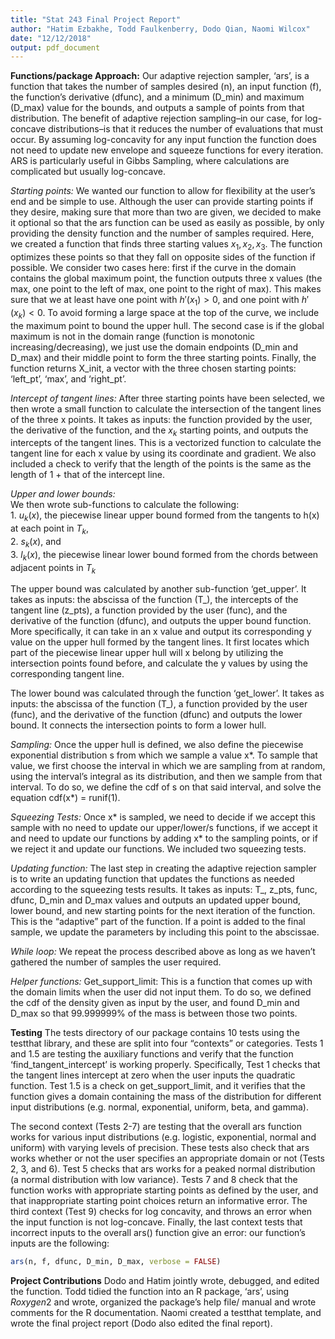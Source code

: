 ```yaml
---
title: "Stat 243 Final Project Report"
author: "Hatim Ezbakhe, Todd Faulkenberry, Dodo Qian, Naomi Wilcox"
date: "12/12/2018"
output: pdf_document
---
```


**Functions/package Approach:** 
Our adaptive rejection sampler, 'ars', is a function that takes the number of samples desired (n), an input function (f), the function's derivative (dfunc), and a minimum (D_min) and maximum (D_max) value for the bounds, and outputs a sample of points from that distribution. The benefit of adaptive rejection sampling--in our case, for log-concave distributions--is that it reduces the number of evaluations that must occur. By assuming log-concavity for any input function the function does not need to update new envelope and squeeze functions for every iteration. ARS is particularly useful in Gibbs Sampling, where calculations are complicated but usually log-concave.  

*Starting points:* We wanted our function to allow for flexibility at the user's end and be simple to use. Although the user can provide starting points if they desire, making sure that more than two are given, we decided to make it optional so that the ars function can be used as easily as possible, by only providing the density function and the number of samples required. Here, we created a function that finds three starting values ${x_{1}, x_{2}, x_{3}}$. The function optimizes these points so that they fall on opposite sides of the function if possible. We consider two cases here: first if the curve in the domain contains the global maximum point, the function outputs three x values (the max, one point to the left of max, one point to the right of max). This makes sure that we at least have one point with $h'(x_{1}) > 0$, and one point with $h'(x_{k}) < 0$. To avoid forming a large space at the top of the curve, we include the maximum point to bound the upper hull. The second case is if the global maximum is not in the domain range (function is monotonic increasing/decreasing), we just use the domain endpoints (D_min and D_max) and their middle point to form the three starting points.  Finally, the function returns X_init, a vector with the three chosen starting points: 'left_pt', 'max', and 'right_pt'. 

*Intercept of tangent lines:* After three starting points have been selected, we then wrote a small function to calculate the intersection of the tangent lines of the three x points. It takes as inputs: the function provided by the user, the derivative of the function, and the $x_{k}$ starting points, and outputs the intercepts of the tangent lines. This is a vectorized function to calculate the tangent line for each x value by using its coordinate and gradient. We also included a check to verify that the length of the points is the same as the length of 1 + that of the intercept line.   

*Upper and lower bounds:*  
We then wrote sub-functions to calculate the following:     
1. $u_{k}(x)$, the piecewise linear upper bound formed from the tangents to h(x) at each point in $T_{k}$,   
2. $s_{k}(x)$, and   
3. $l_{k}(x)$, the piecewise linear lower bound formed from the chords between adjacent points in $T_{k}$  

The upper bound was calculated by another sub-function 'get_upper'. It takes as inputs: the abscissa of the function (T_), the intercepts of the tangent line (z_pts), a function provided by the user (func), and the derivative of the function (dfunc), and outputs the upper bound function. More specifically, it can take in an x value and output its corresponding y value on the upper hull formed by the tangent lines. It first locates which part of the piecewise linear upper hull will x belong by utilizing the intersection points found before, and calculate the y values by using the corresponding tangent line. 

The lower bound was calculated through the function 'get_lower'. It takes as inputs: the abscissa of the function (T_), a function provided by the user (func), and the derivative of the function (dfunc) and outputs the lower bound. It connects the intersection points to form a lower hull. 

*Sampling:* Once the upper hull is defined, we also define the piecewise exponential distribution s from which we sample a value x\*. To sample that value, we first choose the interval in which we are sampling from at random, using the interval's integral as its distribution, and then we sample from that interval. To do so, we define the cdf of s on that said interval, and solve the equation cdf(x*) = runif(1). 

*Squeezing Tests:* Once x\* is sampled, we need to decide if we accept this sample with no need to update our upper/lower/s functions, if we accept it and need to update our functions by adding x* to the sampling points, or if we reject it and update our functions. We included two squeezing tests. 

*Updating function:* The last step in creating the adaptive rejection sampler is to write an updating function that updates the functions as needed according to  the squeezing tests results. It takes as inputs: T_, z_pts, func, dfunc, D_min and D_max values and outputs an updated upper bound, lower bound, and new starting points for the next iteration of the function. This is the "adaptive" part of the function. If a point is added to the final sample, we update the parameters by including this point to the abscissae.

*While loop:* We repeat the process described above as long as we haven't gathered the number of samples the user required. 

*Helper functions:* Get_support_limit: This is a function that comes up with the domain limits when the user did not input them. To do so, we defined the cdf of the density given as input by the user, and found D_min and D_max so that 99.999999% of the mass is between those two points. 

**Testing**
The tests directory of our package contains 10 tests using the testthat library, and these are split into four "contexts" or categories. Tests 1 and 1.5 are testing the auxiliary functions and verify that the function 'find_tangent_intercept' is working properly. Specifically, Test 1 checks that the tangent lines intercept at zero when the user inputs the quadratic function. Test 1.5 is a check on get_support_limit, and it verifies that the function gives a domain containing the mass of the distribution for different input distributions (e.g. normal, exponential, uniform, beta, and gamma). 

The second context (Tests 2-7) are testing that the overall ars function works for various input distributions (e.g. logistic, exponential, normal and uniform) with varying levels of precision. These tests also check that ars works whether or not the user specifies an appropriate domain or not (Tests 2, 3, and 6). Test 5 checks that ars works for a peaked normal distribution (a normal distribution with low variance). Tests 7 and 8 check that the function works with appropriate starting points as defined by the user, and that inappropriate starting point choices return an informative error. The third context (Test 9) checks for log concavity, and throws an error when the input function is not log-concave. Finally, the last context tests that incorrect inputs to the overall ars() function give an error: our function's inputs are the following:   

```r
ars(n, f, dfunc, D_min, D_max, verbose = FALSE)  
```

**Project Contributions**
Dodo and Hatim jointly wrote, debugged, and edited the function. Todd tidied the function into an R package, 'ars', using $Roxygen2$ and wrote, organized the package's help file/ manual and wrote comments for the R documentation. Naomi created a testthat template, and wrote the final project report (Dodo also edited the final report). 

